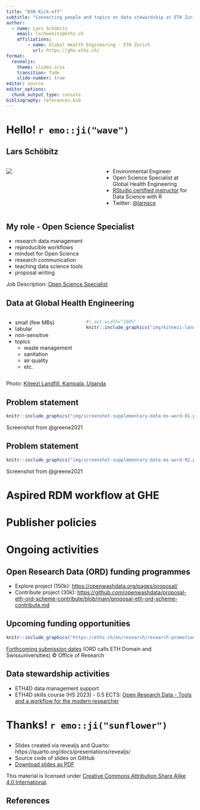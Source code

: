 ```yaml
---
title: "DSN Kick-off"
subtitle: "Connecting people and topics on data stewardship at ETH Zurich"
author: 
  - name: Lars Schöbitz
    email: lschoebitz@ethz.ch
    affiliations:
        - name: Global Health Engineering - ETH Zurich
          url: https://ghe.ethz.ch/
format: 
  revealjs: 
    theme: slides.scss
    transition: fade
    slide-number: true
editor: source
editor_options: 
  chunk_output_type: console
bibliography: references.bib
---
```


# Hello! `r emo::ji("wave")` {background-color="#0F4C81"}

## Lars Schöbitz

::: columns
::: {.column width="50%"}
![](img/lars_schoebitz_profile_photo.jpg){fig-alt="Headshot of Lars Schöbitz" fig-align="center"}
:::

::: {.column width="50%"}
-   Environmental Engineer\
-   Open Science Specialist at Global Health Engineering
-   [RStudio certified instructor](https://education.rstudio.com/trainers/) for Data Science with R
-   Twitter: [\@larnsce](https://twitter.com/larnsce)
:::
:::

## My role - **Open Science Specialist**

-   research data management
-   reproducible workflows
-   mindset for Open Science
-   research communication
-   teaching data science tools
-   proposal writing

::: footer
Job Description: [Open Science Specialist](https://github.com/Global-Health-Engineering/job-descriptions/blob/main/open-science-specialist/README.md)
:::

## Data at Global Health Engineering

::: columns
::: {.column width="40%"}
-   small (few MBs)
-   tabular
-   non-sensitive
-   topics
    -   waste management
    -   sanitation
    -   air quality
    -   etc.
:::

::: {.column width="60%"}
```r
#| out.width="100%"
knitr::include_graphics("img/kiteezi-landfill-kampala-uganda.jpg")
```
:::
:::

::: footer
Photo: [Kiteezi Landfill, Kampala, Uganda](https://www.flickr.com/photos/110829077@N08/15704065265/in/album-72157649056083306/)
:::

## Problem statement

```r
knitr::include_graphics("img/screenshot-supplementary-data-ms-word-01.png")
```

::: footer
Screenshot from @greene2021
:::

## Problem statement

```r
knitr::include_graphics("img/screenshot-supplementary-data-ms-word-02.png")
```

::: footer
Screenshot from @greene2021
:::

# Aspired RDM workflow at GHE {background-color="#0F4C81"}

##  {background-image="img/ghe-rdm-workflow-01.drawio.svg" background-size="1400px"}

##  {background-image="img/ghe-rdm-workflow-02.drawio.svg" background-size="1400px"}

##  {background-image="img/ghe-rdm-workflow-03.drawio.svg" background-size="1400px"}

##  {background-image="img/ghe-rdm-workflow-04.drawio.svg" background-size="1400px"}

##  {background-image="img/ghe-rdm-workflow-05.drawio.svg" background-size="1400px"}

##  {background-image="img/ghe-rdm-workflow-06.drawio.svg" background-size="1400px"}

##  {background-image="img/ghe-rdm-workflow-07.drawio.svg" background-size="1400px"}

##  {background-image="img/ghe-rdm-workflow-08.drawio.svg" background-size="1400px"}

##  {background-image="img/ghe-rdm-workflow-09.drawio.svg" background-size="1400px"}

##  {background-image="img/ghe-rdm-workflow-10.drawio.svg" background-size="1400px"}

##  {background-image="img/ghe-rdm-workflow-11.drawio.svg" background-size="1400px"}

##  {background-image="img/ghe-rdm-workflow-12.drawio.svg" background-size="1400px"}

# Publisher policies

##  {background-image="img/publisher-policies-01.drawio.svg" background-size="1400px"}

##  {background-image="img/publisher-policies-02.drawio.svg" background-size="1400px"}

##  {background-image="img/publisher-policies-03.drawio.svg" background-size="1400px"}

##  {background-image="img/publisher-policies-04.drawio.svg" background-size="1400px"}

##  {background-image="img/publisher-policies-05.drawio.svg" background-size="1400px"}

##  {background-image="img/publisher-policies-06.drawio.svg" background-size="1400px"}

##  {background-image="img/publisher-policies-07.drawio.svg" background-size="1400px"}

# Ongoing activities {background-color="#0F4C81"}

## Open Research Data (ORD) funding programmes

-   Explore project (150k): <https://openwashdata.org/pages/proposal/>
-   Contribute project (30k): <https://github.com/openwashdata/proposal-eth-ord-scheme-contribute/blob/main/proposal-eth-ord-scheme-contribute.md>

## Upcoming funding opportunities

```r
knitr::include_graphics("https://ethz.ch/en/research/research-promotion/open-research-data--ord--funding-programmes/_jcr_content/par/image/image.imageformat.lightbox.276083994.jpg")
```

::: footer
[Forthcoming submission dates](https://ethz.ch/en/research/research-promotion/open-research-data--ord--funding-programmes.html) (ORD calls ETH Domain and Swissuniversities) © Office of Research
:::

## Data stewardship activities

-   ETH4D data management support
-   ETH4D skills course (HS 2023) - 0.5 ECTS: [Open Research Data - Tools and a workflow for the modern researcher](https://github.com/Global-Health-Engineering/eth-data-stewardship/blob/main/workshops/eth4d-skills-course-rdm.md)

# Thanks! `r emo::ji("sunflower")`  {background-color="#0F4C81"}

## 

- Slides created via revealjs and Quarto: https://quarto.org/docs/presentations/revealjs/   
- Source code of slides on GitHub
- [Download slides as PDF]()
  
This material is licensed under [Creative Commons Attribution Share Alike 4.0 International](https://creativecommons.org/licenses/by-sa/4.0/). 

## References
